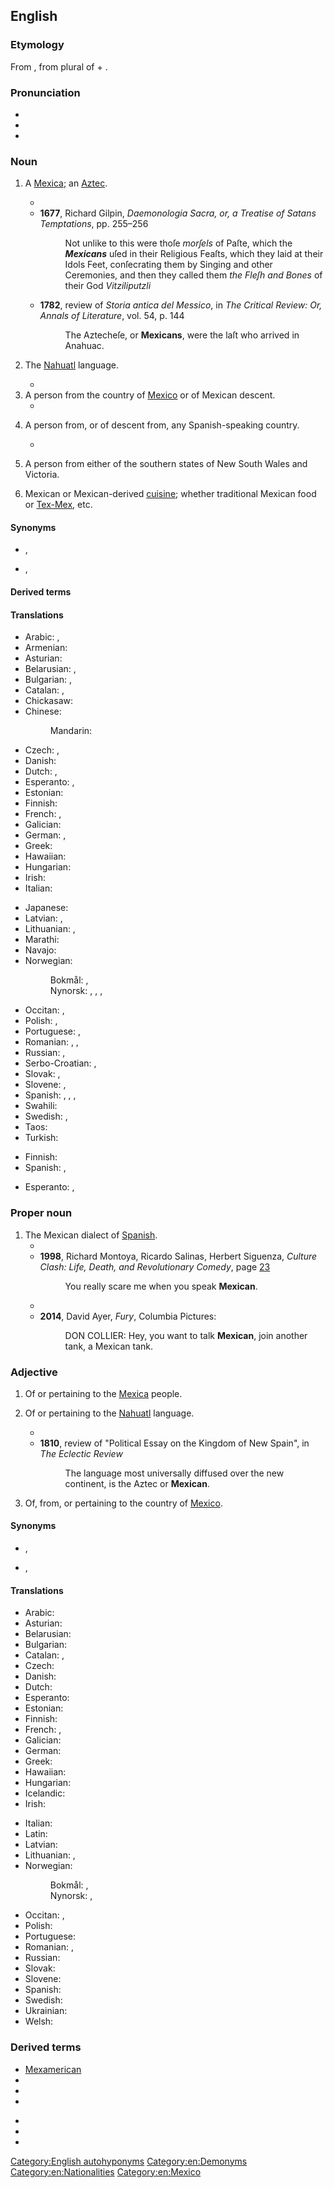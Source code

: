 {{also|mexican|Mexičan}}
==English==

===Etymology===
From {{bor|en|es|mexicano}}, from {{der|en|nah|mexihcah|mēxihcah}} plural of {{m|nah|mexihcatl|mēxihcatl|a [[Mexica]]}} + {{m|es|-ano||[[-an]]}}.

===Pronunciation===
* {{IPA|en|/ˈmɛk.sɪ.kən/}}
* {{IPA|en|/ˈmɛk.sə.kən/}}
* {{audio|en|en-au-Mexican.ogg|Audio (AU)}}

===Noun===
{{en-noun}}

# {{lb|en|obsolete}} A [[Mexica]]; an [[Aztec]].
#* {{quote-text|en|year=1660|author=[[w:Joseph Hall (bishop)|Joseph Hall]]|title=The Shaking of the Olive-Tree|page=260|passage=Surely, nature it ſelf calls to us for this reſpect to a deity, even the very ſavage Indians may teach us this point of religion; amongſt whom we find the '''''Mexicans''''', a people that had never had any intercourſe with the other three parts of the World, Eminent in this kinde; what ſumptuous, and ſtately Temples had they erected to their Devils: How did they enrich their miſ-called Gods with Magazins of their treaſure?}}
#* '''1677''', Richard Gilpin, ''Daemonologia Sacra, or, a Treatise of Satans Temptations'', pp. 255&ndash;256
#*: Not unlike to this were thoſe ''morſels'' of Paſte, which the '''''Mexicans''''' uſed in their Religious Feaſts, which they laid at their Idols Feet, conſecrating them by Singing and other Ceremonies, and then they called them ''the Fleſh and Bones'' of their God ''Vitziliputzli''
#* '''1782''', review of ''Storia antica del Messico'', in ''The Critical Review: Or, Annals of Literature'', vol. 54, p. 144
#*: The Aztecheſe, or '''Mexicans''', were the laſt who arrived in Anahuac.
# {{lb|en|obsolete}} The [[Nahuatl]] language.
#* {{quote-text|en|year=1856|author=Arthur Helps|title=The Spanish Conquest in America|volume=2|page=239|passage=Painala was in the Mexican province of Coatzacualco: she was accordingly able to speak '''Mexican'''.}}
# A person from the country of [[Mexico]] or of Mexican descent.
#* {{quote-journal
|en
|date=October 15, 2011
|author=Phil McNulty
|title=Liverpool 1 - 1 Man Utd
|work=BBC Sport
|url=http://news.bbc.co.uk/sport2/hi/football/15225853.stm
|page=
|passage=The '''Mexican''' levelled nine minutes from time after Steven Gerrard, making his first start since undergoing groin surgery in April, put Liverpool ahead with a 68th-minute free-kick.}}
# {{lb|en|US|slang|offensive}} A person from, or of descent from, any Spanish-speaking country.
#*{{quote-journal|url=https://web.archive.org/web/1/https://www.nbcnews.com/business/business-news/fox-news-apologizes-graphic-about-3-mexican-countries-n989526|en|year=2019|author=Claire Atkinson|title=Fox News apologizes for graphic about '3 Mexican countries'|work=NBC News|passage=Fox News issued an apology on Sunday for an on-screen graphic that mistakenly indicated President Donald Trump was reducing aid to "three '''Mexican''' countries."}}
#: {{usex|en|What kind of '''Mexican''' are you?}}
# {{lb|en|Australia|slang|Queensland}} A person from either of the southern states of New South Wales and Victoria.
# {{lb|en|uncountable}} Mexican or Mexican-derived [[cuisine]]; whether traditional Mexican food or [[Tex-Mex]], etc.
#: {{usex|en|I'm hungry, want to go out for '''Mexican'''?}}

====Synonyms====
* {{sense|Mexica}} {{l|en|Mexica}}, {{l|en|Aztec}}
* {{sense|language}} {{l|en|Nahuatl}}, {{l|en|Aztec}}

====Derived terms====
{{derived terms|lang=en
|Messican
|Mexamerican
|Mexcrement
|Mexican American
|Mexicoon
|Mexicunt
|Mexishit
}}

====Translations====
{{trans-see|Mexica}}

{{trans-see|Nahuatl language|Nahuatl}}

{{trans-top|person from Mexico or of Mexican descent}}
* Arabic: {{t|ar|مَكْسِيكِيّ|m}}, {{t|ar|مَكْسِيكِيَّة|f}}
* Armenian: {{t|hy|մեքսիկացի|sc=Armn}}
* Asturian: {{t+|ast|mexicanu|m}}
* Belarusian: {{t|be|мексіка́нец|m|sc=Cyrl}}, {{t|be|мексіка́нка|f|sc=Cyrl}}
* Bulgarian: {{t|bg|мексиканец|m|sc=Cyrl}}, {{t|bg|мексиканка|f|sc=Cyrl}}
* Catalan: {{t+|ca|mexicà|m}}, {{t+|ca|mexicana|f}}
* Chickasaw: {{t|cic|Oshpaani'}}
* Chinese:
*: Mandarin: {{t+|cmn|墨西哥人|tr=Mòxīgērén|sc=Hani}}
* Czech: {{t+|cs|Mexičan|m}}, {{t+|cs|Mexičanka|f}}
* Danish: {{t|da|mexicaner}}
* Dutch: {{t+|nl|Mexicaan|m}}, {{t+|nl|Mexicaanse|f}}
* Esperanto: {{t+|eo|meksikiano}}, {{t|eo|meksikianino}} {{qualifier|woman}}
* Estonian: {{t|et|mehhiklane}}
* Finnish: {{t+|fi|meksikolainen}}
* French: {{t+|fr|Mexicain|m}}, {{t+|fr|Mexicaine|f}}
* Galician: {{t+|gl|mexicano|m}}
* German: {{t+|de|Mexikaner|m}}, {{t+|de|Mexikanerin|f}}
* Greek: {{t+|el|Μεξικανός|m}}
* Hawaiian: {{t|haw|Mekiko}}
* Hungarian: {{t+|hu|mexikói}}
* Irish: {{t|ga|Meicsiceach|m}}
* Italian: {{t+|it|messicano}}
{{trans-mid}}
* Japanese: {{t|ja|メキシコ人|tr=Mekishiko-jin}}
* Latvian: {{t|lv|meksikānis|m}}, {{t|lv|meksikāniete|f}}
* Lithuanian: {{t+|lt|meksikietis|m}}, {{t+|lt|meksikietė|f}}
* Marathi: {{t|mr|मेक्सिकन}}
* Navajo: {{t|nv|Naakáí dinéʼiʼ}}
* Norwegian:
*: Bokmål: {{t|nb|mexicaner|m}}, {{t+|nb|meksikaner|m}}
*: Nynorsk: {{t+|nn|mexican|m}}, {{t+|nn|mexicanar|m}}, {{t+|nn|meksikan|m}}, {{t+|nn|meksikanar|m}}
* Occitan: {{t|oc|mexican|m}}, {{t|oc|mexicana|f}}
* Polish: {{t+|pl|Meksykanin|m-pr}}, {{t+|pl|Meksykanka|f}}
* Portuguese: {{t+|pt|mexicano|m}}, {{t|pt|mexicana|f}}
* Romanian: {{t+|ro|mexican|m}}, {{t+|ro|mexicană|f}}, {{t|ro|mexicancă|f}}
* Russian: {{t+|ru|мексика́нец|m}}, {{t+|ru|мексика́нка|f}}
* Serbo-Croatian: {{t+|sh|Meksikanac|m}}, {{t|sh|Meksikanka|f}}
* Slovak: {{t|sk|Mexičan|m}}, {{t|sk|Mexičanka|f}}
* Slovene: {{t|sl|Mehičan|m}}, {{t|sl|Mehičanka|f}}
* Spanish: {{t+|es|mexicano}}, {{t+|es|mejicano|m}}, {{t+|es|mexicana}}, {{t+|es|mejicana|f}}
* Swahili: {{t+|sw|Mmeksiko}}
* Swedish: {{qualifier|male or neutral}} {{t+|sv|mexikan|c}}, {{qualifier|female}} {{t+|sv|mexikanska|c}}
* Taos: {{t|twf|kwę́na}}
* Turkish: {{t+|tr|Meksikalı}}
{{trans-bottom}}

{{trans-top|person of any Spanish-speaking country}}
* Finnish: {{t+|fi|latino}} {{qualifier|from Americas only}}
* Spanish: {{t+|es|latino|m}}, {{t+|es|hispano|m}}
{{trans-mid}}
* Esperanto: {{t+|eo|hispano|m}}, {{t|eo|latinamerikano|m}}
{{trans-bottom}}

{{trans-see|Mexican dialect of Spanish|Mexican Spanish}}

===Proper noun===
{{en-proper noun|-}}

# The Mexican dialect of [[Spanish]].
#* {{quote-text|en|year=1970|author=Stan Steiner|title=La raza: the Mexican Americans|page=224|passage="You see, I never learned to speak Spanish, but speak '''Mexican''' fluently," he says disarmingly.}}
#* '''1998''', Richard Montoya, Ricardo Salinas, Herbert Siguenza, ''Culture Clash: Life, Death, and Revolutionary Comedy'', page [http://books.google.com/books?id=-1KilWXcLOQC&pg=PA23&dq=speak+mexican&lr=&ei=vAi4SMWIHIHaygSZ_pzHBA&sig=ACfU3U2yOrvwXAizs7qPJEcGcBBdfonzEw 23]
#*: You really scare me when you speak '''Mexican'''.
#* {{quote-text|en|year=2000|author=Ben K. Green|title=The Village Horse Doctor: West of the Pecos|page=87|passage=I didn't speak much '''Mexican''', but I savvied a lot more than I could speak and picked the word banditos out of their conversation.}}
#* '''2014''', David Ayer, ''Fury'', Columbia Pictures:
#*: DON COLLIER: Hey, you want to talk '''Mexican''', join another tank, a Mexican tank.

===Adjective===
{{en-adj}}

# {{lb|en|obsolete}} Of or pertaining to the [[Mexica]] people.
# {{lb|en|obsolete}} Of or pertaining to the [[Nahuatl]] language.
#* {{quote-text|en|year=1795|author=W. Winterbotham|title=An Historical, Geographical, Commercial, and Philosophical View of the American United States|volume=4|page=87|passage=The principal grain of Mexico, before the introduction of thoſe from Europe, was maize, in the '''Mexican''' language called tluolli, of which there were ſeveral kinds, different in ſize, weight, colour, and taſte.}}
#* '''1810''', review of "Political Essay on the Kingdom of New Spain", in ''The Eclectic Review''
#*: The language most universally diffused over the new continent, is the Aztec or '''Mexican'''.
# Of, from, or pertaining to the country of [[Mexico]].

====Synonyms====
* {{sense|people}} {{l|en|Mexica}}, {{l|en|Aztec}}
* {{sense|language}} {{l|en|Nahuatl}}, {{l|en|Aztec}}

====Translations====
{{trans-see|of or pertaining to the Mexica people|Mexica}}

{{trans-see|of or pertaining to Nahuatl language|Nahuatl}}

{{trans-top|of or pertaining to Mexico}}
* Arabic: {{t|ar|مَكْسِيكِيّ}}
* Asturian: {{t+|ast|mexicanu}}
* Belarusian: {{t|be|мексіка́нскі|m|sc=Cyrl}}
* Bulgarian: {{t|bg|мексикански|sc=Cyrl}}
* Catalan: {{t+|ca|mexicà|m}}, {{t+|ca|mexicana|f}}
* Czech: {{t+|cs|mexický|m}}
* Danish: {{t|da|mexicansk}}
* Dutch: {{t+|nl|Mexicaans}}
* Esperanto: {{t|eo|meksikia}}
* Estonian: {{t|et|mehhiko}}
* Finnish: {{t+|fi|meksikolainen}}
* French: {{t+|fr|mexicain|m}}, {{t+|fr|mexicaine|f}}
* Galician: {{t+|gl|mexicano}}
* German: {{t+|de|mexikanisch}}
* Greek: {{t+|el|μεξικάνικος|m|sc=Grek}}
* Hawaiian: {{t|haw|Mekiko}}
* Hungarian: {{t+|hu|mexikói}}
* Icelandic: {{t|is|mexíkóskur}}
* Irish: {{t|ga|Meicsiceach}}
{{trans-mid}}
* Italian: {{t+|it|messicano}}
* Latin: {{t|la|Mexicanensis|m|f}}
* Latvian: {{t|lv|meksikāņu}}
* Lithuanian: {{t|lt|meksikietiškas}}, {{t|lt|meksikiečių}}
* Norwegian:
*: Bokmål: {{t|nb|mexicansk}}, {{t|nb|meksikansk}}
*: Nynorsk: {{t+|nn|mexicansk}}, {{t+|nn|meksikansk}}
* Occitan: {{t|oc|mexican|m}}, {{t|oc|mexicana|f}}
* Polish: {{t+|pl|meksykański}}
* Portuguese: {{t+|pt|mexicano}}
* Romanian: {{t+|ro|mexican|m}}, {{t+|ro|mexicană|f}}
* Russian: {{t+|ru|мексика́нский}}
* Slovak: {{t+|sk|mexický}}
* Slovene: {{t+|sl|mehiški}}
* Spanish: {{t+|es|mexicano}}
* Swedish: {{t+|sv|mexikansk}}
* Ukrainian: {{t|uk|мексика́нський}}
* Welsh: {{t|cy|Mecsicanaidd}}
{{trans-bottom}}

===Derived terms===
{{top2}}
* [[Mexamerican]]
* {{l|en|Mexican breakfast}}
* {{l|en|Mexican jumping bean}}
* {{l|en|Mexican poppy}}
{{mid2}}
* {{l|en|Mexican standoff}}
* {{l|en|Mexican tea}}
* {{l|en|Mexican wave}}
{{bottom}}

[[Category:English autohyponyms]]
[[Category:en:Demonyms]]
[[Category:en:Nationalities]]
[[Category:en:Mexico]]